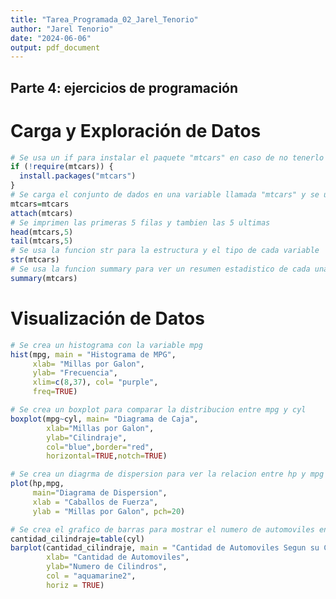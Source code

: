 ```yaml
---
title: "Tarea_Programada_02_Jarel_Tenorio"
author: "Jarel Tenorio"
date: "2024-06-06"
output: pdf_document
---
```


## Parte 4: ejercicios de programación

# Carga y Exploración de Datos
```r
# Se usa un if para instalar el paquete "mtcars" en caso de no tenerlo instalado
if (!require(mtcars)) {
  install.packages("mtcars")
}
# Se carga el conjunto de dados en una variable llamada "mtcars" y se usa attach para poder usar las varibales sin tener que usar el $
mtcars=mtcars
attach(mtcars)
# Se imprimen las primeras 5 filas y tambien las 5 ultimas
head(mtcars,5)
tail(mtcars,5)
# Se usa la funcion str para la estructura y el tipo de cada variable
str(mtcars)
# Se usa la funcion summary para ver un resumen estadistico de cada una de las variables numericas
summary(mtcars)
```

# Visualización de Datos
```r
# Se crea un histograma con la variable mpg
hist(mpg, main = "Histograma de MPG",
     xlab= "Millas por Galon",
     ylab= "Frecuencia",
     xlim=c(8,37), col= "purple",
     freq=TRUE)
```

```r
# Se crea un boxplot para comparar la distribucion entre mpg y cyl
boxplot(mpg~cyl, main= "Diagrama de Caja",
        xlab="Millas por Galon",
        ylab="Cilindraje",
        col="blue",border="red",
        horizontal=TRUE,notch=TRUE)
```

```r
# Se crea un diagrma de dispersion para ver la relacion entre hp y mpg
plot(hp,mpg,
     main="Diagrama de Dispersion",
     xlab = "Caballos de Fuerza",
     ylab = "Millas por Galon", pch=20)
```

```r
# Se crea el grafico de barras para mostrar el numero de automoviles en cada categoria de cilindros
cantidad_cilindraje=table(cyl)
barplot(cantidad_cilindraje, main = "Cantidad de Automoviles Segun su Cilindraje",
        xlab= "Cantidad de Automoviles",
        ylab="Numero de Cilindros",
        col = "aquamarine2",
        horiz = TRUE)
```


